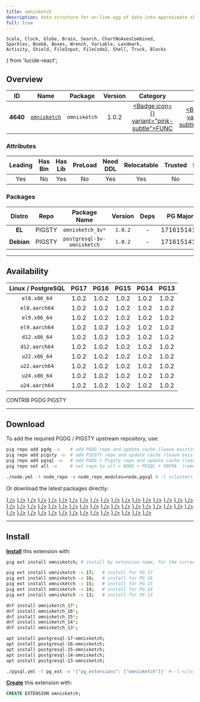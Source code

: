 ```yaml
---
title: omnisketch
description: data structure for on-line agg of data into approximate sketch
full: true
---
```


    Scale, Clock, Globe, Brain, Search, ChartNoAxesCombined,
    Sparkles, BookA, Boxes, Wrench, Variable, Landmark,
    Activity, Shield, FileInput, FileCode2, Shell, Truck, Blocks
} from 'lucide-react';

## Overview

| <TooltipIconButton tooltip="Extension unique identifier" side="top">ID</TooltipIconButton> | <TooltipIconButton tooltip="Extension name" side="top">Name</TooltipIconButton> | <TooltipIconButton tooltip="Package name for installation" side="top">Package</TooltipIconButton> | <TooltipIconButton tooltip="Latest available extension version" side="top">Version</TooltipIconButton> | <TooltipIconButton tooltip="Extension category" side="top">Category</TooltipIconButton> | <TooltipIconButton tooltip="Open source license" side="top">License</TooltipIconButton> | <TooltipIconButton tooltip="Programming language" side="top">Lang</TooltipIconButton> |
|:--------:|:--------:|:----------:|:--------------:|:---------------------------------------:|:------------------------------------------------------:|:----:|
| **4640** | [`omnisketch`](https://github.com/tvondra/omnisketch) | `omnisketch` | 1.0.2 | <a href="/ext/func" className="no-underline"><Badge icon={<Variable />} variant="pink-subtle">FUNC</Badge></a> | <a href="/ext/list/license#postgresql" className="no-underline"><Badge icon={<Scale />} variant="blue-subtle">PostgreSQL</Badge></a> | <a href="/ext/list/lang#c"><Badge icon={<FileCode2 />} variant="blue-subtle">C</Badge></a> |

### Attributes

| <TooltipIconButton tooltip="The Primary Leading extension in the Package" side="top">Leading</TooltipIconButton> | <TooltipIconButton tooltip="Contains binary utils" side="top">Has Bin</TooltipIconButton> | <TooltipIconButton tooltip="Contains .so shared library files" side="top">Has Lib</TooltipIconButton> | <TooltipIconButton tooltip="Requires preloading via shared_preload_libraries" side="top">PreLoad</TooltipIconButton> | <TooltipIconButton tooltip="Requires CREATE EXTENSION DDL command" side="top">Need DDL</TooltipIconButton> | <TooltipIconButton tooltip="Can be installed in any schema" side="top">Relocatable</TooltipIconButton> | <TooltipIconButton tooltip="Can be created by non-superuser" side="top">Trusted</TooltipIconButton> | <TooltipIconButton tooltip="Schemas used by this extension" side="top">Schemas</TooltipIconButton> |
|:-------:|:-------:|:-------:|:-------:|:--------:|:-----------:|:-------:|:-------:|
| Yes | No | Yes | No | Yes | Yes | No | - |

### Packages

| <TooltipIconButton tooltip="Linux distribution family, EL or Debian" side="top">Distro</TooltipIconButton> | <TooltipIconButton tooltip="Package repository" side="top">Repo</TooltipIconButton> | <TooltipIconButton tooltip="The RPM/DEB Package Name Pattern (replace $v with real pg major)" side="top">Package Name</TooltipIconButton> | <TooltipIconButton tooltip="Latest package version" side="top">Version</TooltipIconButton> | <TooltipIconButton tooltip="RPM/DEB Package dependencies" side="top">Deps</TooltipIconButton> | <TooltipIconButton tooltip="Available in these PostgreSQL Major Versions" side="top">PG Major</TooltipIconButton> |
|:----------:|:--------:|:------------------------:|:-----------:|:------------:|:------------------:|
|   **EL**   | <Badge variant="amber-subtle"><span className="font-bold">PIGSTY</span></Badge> | `omnisketch_$v*` | `1.0.2` | - | <Badge variant="green-subtle">17</Badge><Badge variant="green-subtle">16</Badge><Badge variant="green-subtle">15</Badge><Badge variant="green-subtle">14</Badge><Badge variant="green-subtle">13</Badge> |
| **Debian** | <Badge variant="amber-subtle"><span className="font-bold">PIGSTY</span></Badge> | `postgresql-$v-omnisketch` | `1.0.2` | - | <Badge variant="green-subtle">17</Badge><Badge variant="green-subtle">16</Badge><Badge variant="green-subtle">15</Badge><Badge variant="green-subtle">14</Badge><Badge variant="green-subtle">13</Badge> |



------

## Availability

| <TooltipIconButton tooltip="Linux Distro Arch / PostgreSQL Major Version" side="top">Linux / PostgreSQL </TooltipIconButton> | **PG17** | **PG16** | **PG15** | **PG14** | **PG13** |
|:-----:|:-----:|:-----:|:-----:|:-----:|:-----:|
| `el8.x86_64` | <Badge variant="amber-subtle">1.0.2</Badge> | <Badge variant="amber-subtle">1.0.2</Badge> | <Badge variant="amber-subtle">1.0.2</Badge> | <Badge variant="amber-subtle">1.0.2</Badge> | <Badge variant="amber-subtle">1.0.2</Badge> |
| `el8.aarch64` | <Badge variant="amber-subtle">1.0.2</Badge> | <Badge variant="amber-subtle">1.0.2</Badge> | <Badge variant="amber-subtle">1.0.2</Badge> | <Badge variant="amber-subtle">1.0.2</Badge> | <Badge variant="amber-subtle">1.0.2</Badge> |
| `el9.x86_64` | <Badge variant="amber-subtle">1.0.2</Badge> | <Badge variant="amber-subtle">1.0.2</Badge> | <Badge variant="amber-subtle">1.0.2</Badge> | <Badge variant="amber-subtle">1.0.2</Badge> | <Badge variant="amber-subtle">1.0.2</Badge> |
| `el9.aarch64` | <Badge variant="amber-subtle">1.0.2</Badge> | <Badge variant="amber-subtle">1.0.2</Badge> | <Badge variant="amber-subtle">1.0.2</Badge> | <Badge variant="amber-subtle">1.0.2</Badge> | <Badge variant="amber-subtle">1.0.2</Badge> |
| `d12.x86_64` | <Badge variant="amber-subtle">1.0.2</Badge> | <Badge variant="amber-subtle">1.0.2</Badge> | <Badge variant="amber-subtle">1.0.2</Badge> | <Badge variant="amber-subtle">1.0.2</Badge> | <Badge variant="amber-subtle">1.0.2</Badge> |
| `d12.aarch64` | <Badge variant="amber-subtle">1.0.2</Badge> | <Badge variant="amber-subtle">1.0.2</Badge> | <Badge variant="amber-subtle">1.0.2</Badge> | <Badge variant="amber-subtle">1.0.2</Badge> | <Badge variant="amber-subtle">1.0.2</Badge> |
| `u22.x86_64` | <Badge variant="amber-subtle">1.0.2</Badge> | <Badge variant="amber-subtle">1.0.2</Badge> | <Badge variant="amber-subtle">1.0.2</Badge> | <Badge variant="amber-subtle">1.0.2</Badge> | <Badge variant="amber-subtle">1.0.2</Badge> |
| `u22.aarch64` | <Badge variant="amber-subtle">1.0.2</Badge> | <Badge variant="amber-subtle">1.0.2</Badge> | <Badge variant="amber-subtle">1.0.2</Badge> | <Badge variant="amber-subtle">1.0.2</Badge> | <Badge variant="amber-subtle">1.0.2</Badge> |
| `u24.x86_64` | <Badge variant="amber-subtle">1.0.2</Badge> | <Badge variant="amber-subtle">1.0.2</Badge> | <Badge variant="amber-subtle">1.0.2</Badge> | <Badge variant="amber-subtle">1.0.2</Badge> | <Badge variant="amber-subtle">1.0.2</Badge> |
| `u24.aarch64` | <Badge variant="amber-subtle">1.0.2</Badge> | <Badge variant="amber-subtle">1.0.2</Badge> | <Badge variant="amber-subtle">1.0.2</Badge> | <Badge variant="amber-subtle">1.0.2</Badge> | <Badge variant="amber-subtle">1.0.2</Badge> |

<Badge variant="green-subtle"><span className="font-black">CONTRIB</span></Badge> <Badge variant="blue-subtle"><span className="font-black">PGDG</span></Badge> <Badge variant="amber-subtle"><span className="font-black">PIGSTY</span></Badge>

------

## Download

To add the required PGDG / PIGSTY upstream repository, use:

```bash tab="pig"
pig repo add pgdg -u    # add PGDG repo and update cache (leave existing repos)
pig repo add pigsty -u  # add PIGSTY repo and update cache (leave existing repos)
pig repo add pgsql -u   # add PGDG + Pigsty repo and update cache (leave existing repos)
pig repo set all -u     # set repo to all = NODE + PGSQL + INFRA  (remove existing repos)
```
```bash tab="pigsty"
./node.yml -t node_repo -e node_repo_modules=node,pgsql # -l <cluster>
```

Or download the latest packages directly:

<Files>
    <Folder name="el8.x86_64">
        <a href="https://repo.pigsty.io/yum/pgsql/el8.x86_64/omnisketch_17-1.0.2-1PIGSTY.el8.x86_64.rpm"><File name="omnisketch_17-1.0.2-1PIGSTY.el8.x86_64.rpm" icon={<Package className="text-emerald-500" />} /></a>
        <a href="https://repo.pigsty.io/yum/pgsql/el8.x86_64/omnisketch_16-1.0.2-1PIGSTY.el8.x86_64.rpm"><File name="omnisketch_16-1.0.2-1PIGSTY.el8.x86_64.rpm" icon={<Package className="text-emerald-500" />} /></a>
        <a href="https://repo.pigsty.io/yum/pgsql/el8.x86_64/omnisketch_15-1.0.2-1PIGSTY.el8.x86_64.rpm"><File name="omnisketch_15-1.0.2-1PIGSTY.el8.x86_64.rpm" icon={<Package className="text-emerald-500" />} /></a>
        <a href="https://repo.pigsty.io/yum/pgsql/el8.x86_64/omnisketch_14-1.0.2-1PIGSTY.el8.x86_64.rpm"><File name="omnisketch_14-1.0.2-1PIGSTY.el8.x86_64.rpm" icon={<Package className="text-emerald-500" />} /></a>
        <a href="https://repo.pigsty.io/yum/pgsql/el8.x86_64/omnisketch_13-1.0.2-1PIGSTY.el8.x86_64.rpm"><File name="omnisketch_13-1.0.2-1PIGSTY.el8.x86_64.rpm" icon={<Package className="text-emerald-500" />} /></a>
    </Folder>
    <Folder name="el8.aarch64">
        <a href="https://repo.pigsty.io/yum/pgsql/el8.aarch64/omnisketch_17-1.0.2-1PIGSTY.el8.aarch64.rpm"><File name="omnisketch_17-1.0.2-1PIGSTY.el8.aarch64.rpm" icon={<Package className="text-orange-500" />} /></a>
        <a href="https://repo.pigsty.io/yum/pgsql/el8.aarch64/omnisketch_16-1.0.2-1PIGSTY.el8.aarch64.rpm"><File name="omnisketch_16-1.0.2-1PIGSTY.el8.aarch64.rpm" icon={<Package className="text-orange-500" />} /></a>
        <a href="https://repo.pigsty.io/yum/pgsql/el8.aarch64/omnisketch_15-1.0.2-1PIGSTY.el8.aarch64.rpm"><File name="omnisketch_15-1.0.2-1PIGSTY.el8.aarch64.rpm" icon={<Package className="text-orange-500" />} /></a>
        <a href="https://repo.pigsty.io/yum/pgsql/el8.aarch64/omnisketch_14-1.0.2-1PIGSTY.el8.aarch64.rpm"><File name="omnisketch_14-1.0.2-1PIGSTY.el8.aarch64.rpm" icon={<Package className="text-orange-500" />} /></a>
        <a href="https://repo.pigsty.io/yum/pgsql/el8.aarch64/omnisketch_13-1.0.2-1PIGSTY.el8.aarch64.rpm"><File name="omnisketch_13-1.0.2-1PIGSTY.el8.aarch64.rpm" icon={<Package className="text-orange-500" />} /></a>
    </Folder>
    <Folder name="el9.x86_64">
        <a href="https://repo.pigsty.io/yum/pgsql/el9.x86_64/omnisketch_17-1.0.2-1PIGSTY.el9.x86_64.rpm"><File name="omnisketch_17-1.0.2-1PIGSTY.el9.x86_64.rpm" icon={<Package className="text-emerald-500" />} /></a>
        <a href="https://repo.pigsty.io/yum/pgsql/el9.x86_64/omnisketch_16-1.0.2-1PIGSTY.el9.x86_64.rpm"><File name="omnisketch_16-1.0.2-1PIGSTY.el9.x86_64.rpm" icon={<Package className="text-emerald-500" />} /></a>
        <a href="https://repo.pigsty.io/yum/pgsql/el9.x86_64/omnisketch_15-1.0.2-1PIGSTY.el9.x86_64.rpm"><File name="omnisketch_15-1.0.2-1PIGSTY.el9.x86_64.rpm" icon={<Package className="text-emerald-500" />} /></a>
        <a href="https://repo.pigsty.io/yum/pgsql/el9.x86_64/omnisketch_14-1.0.2-1PIGSTY.el9.x86_64.rpm"><File name="omnisketch_14-1.0.2-1PIGSTY.el9.x86_64.rpm" icon={<Package className="text-emerald-500" />} /></a>
        <a href="https://repo.pigsty.io/yum/pgsql/el9.x86_64/omnisketch_13-1.0.2-1PIGSTY.el9.x86_64.rpm"><File name="omnisketch_13-1.0.2-1PIGSTY.el9.x86_64.rpm" icon={<Package className="text-emerald-500" />} /></a>
    </Folder>
    <Folder name="el9.aarch64">
        <a href="https://repo.pigsty.io/yum/pgsql/el9.aarch64/omnisketch_17-1.0.2-1PIGSTY.el9.aarch64.rpm"><File name="omnisketch_17-1.0.2-1PIGSTY.el9.aarch64.rpm" icon={<Package className="text-orange-500" />} /></a>
        <a href="https://repo.pigsty.io/yum/pgsql/el9.aarch64/omnisketch_16-1.0.2-1PIGSTY.el9.aarch64.rpm"><File name="omnisketch_16-1.0.2-1PIGSTY.el9.aarch64.rpm" icon={<Package className="text-orange-500" />} /></a>
        <a href="https://repo.pigsty.io/yum/pgsql/el9.aarch64/omnisketch_15-1.0.2-1PIGSTY.el9.aarch64.rpm"><File name="omnisketch_15-1.0.2-1PIGSTY.el9.aarch64.rpm" icon={<Package className="text-orange-500" />} /></a>
        <a href="https://repo.pigsty.io/yum/pgsql/el9.aarch64/omnisketch_14-1.0.2-1PIGSTY.el9.aarch64.rpm"><File name="omnisketch_14-1.0.2-1PIGSTY.el9.aarch64.rpm" icon={<Package className="text-orange-500" />} /></a>
        <a href="https://repo.pigsty.io/yum/pgsql/el9.aarch64/omnisketch_13-1.0.2-1PIGSTY.el9.aarch64.rpm"><File name="omnisketch_13-1.0.2-1PIGSTY.el9.aarch64.rpm" icon={<Package className="text-orange-500" />} /></a>
    </Folder>
    <Folder name="d12.x86_64">
        <a href="https://repo.pigsty.io/apt/pgsql/bookworm/pool/main/o/omnisketch/postgresql-17-omnisketch_1.0.2-1PIGSTY~bookworm_amd64.deb"><File name="postgresql-17-omnisketch_1.0.2-1PIGSTY~bookworm_amd64.deb" icon={<Box className="text-emerald-500" />} /></a>
        <a href="https://repo.pigsty.io/apt/pgsql/bookworm/pool/main/o/omnisketch/postgresql-16-omnisketch_1.0.2-1PIGSTY~bookworm_amd64.deb"><File name="postgresql-16-omnisketch_1.0.2-1PIGSTY~bookworm_amd64.deb" icon={<Box className="text-emerald-500" />} /></a>
        <a href="https://repo.pigsty.io/apt/pgsql/bookworm/pool/main/o/omnisketch/postgresql-15-omnisketch_1.0.2-1PIGSTY~bookworm_amd64.deb"><File name="postgresql-15-omnisketch_1.0.2-1PIGSTY~bookworm_amd64.deb" icon={<Box className="text-emerald-500" />} /></a>
        <a href="https://repo.pigsty.io/apt/pgsql/bookworm/pool/main/o/omnisketch/postgresql-14-omnisketch_1.0.2-1PIGSTY~bookworm_amd64.deb"><File name="postgresql-14-omnisketch_1.0.2-1PIGSTY~bookworm_amd64.deb" icon={<Box className="text-emerald-500" />} /></a>
        <a href="https://repo.pigsty.io/apt/pgsql/bookworm/pool/main/o/omnisketch/postgresql-13-omnisketch_1.0.2-1PIGSTY~bookworm_amd64.deb"><File name="postgresql-13-omnisketch_1.0.2-1PIGSTY~bookworm_amd64.deb" icon={<Box className="text-emerald-500" />} /></a>
    </Folder>
    <Folder name="d12.aarch64">
        <a href="https://repo.pigsty.io/apt/pgsql/bookworm/pool/main/o/omnisketch/postgresql-17-omnisketch_1.0.2-1PIGSTY~bookworm_arm64.deb"><File name="postgresql-17-omnisketch_1.0.2-1PIGSTY~bookworm_arm64.deb" icon={<Box className="text-orange-500" />} /></a>
        <a href="https://repo.pigsty.io/apt/pgsql/bookworm/pool/main/o/omnisketch/postgresql-16-omnisketch_1.0.2-1PIGSTY~bookworm_arm64.deb"><File name="postgresql-16-omnisketch_1.0.2-1PIGSTY~bookworm_arm64.deb" icon={<Box className="text-orange-500" />} /></a>
        <a href="https://repo.pigsty.io/apt/pgsql/bookworm/pool/main/o/omnisketch/postgresql-15-omnisketch_1.0.2-1PIGSTY~bookworm_arm64.deb"><File name="postgresql-15-omnisketch_1.0.2-1PIGSTY~bookworm_arm64.deb" icon={<Box className="text-orange-500" />} /></a>
        <a href="https://repo.pigsty.io/apt/pgsql/bookworm/pool/main/o/omnisketch/postgresql-14-omnisketch_1.0.2-1PIGSTY~bookworm_arm64.deb"><File name="postgresql-14-omnisketch_1.0.2-1PIGSTY~bookworm_arm64.deb" icon={<Box className="text-orange-500" />} /></a>
        <a href="https://repo.pigsty.io/apt/pgsql/bookworm/pool/main/o/omnisketch/postgresql-13-omnisketch_1.0.2-1PIGSTY~bookworm_arm64.deb"><File name="postgresql-13-omnisketch_1.0.2-1PIGSTY~bookworm_arm64.deb" icon={<Box className="text-orange-500" />} /></a>
    </Folder>
    <Folder name="u22.x86_64">
        <a href="https://repo.pigsty.io/apt/pgsql/jammy/pool/main/o/omnisketch/postgresql-17-omnisketch_1.0.2-1PIGSTY~jammy_amd64.deb"><File name="postgresql-17-omnisketch_1.0.2-1PIGSTY~jammy_amd64.deb" icon={<Box className="text-emerald-500" />} /></a>
        <a href="https://repo.pigsty.io/apt/pgsql/jammy/pool/main/o/omnisketch/postgresql-16-omnisketch_1.0.2-1PIGSTY~jammy_amd64.deb"><File name="postgresql-16-omnisketch_1.0.2-1PIGSTY~jammy_amd64.deb" icon={<Box className="text-emerald-500" />} /></a>
        <a href="https://repo.pigsty.io/apt/pgsql/jammy/pool/main/o/omnisketch/postgresql-15-omnisketch_1.0.2-1PIGSTY~jammy_amd64.deb"><File name="postgresql-15-omnisketch_1.0.2-1PIGSTY~jammy_amd64.deb" icon={<Box className="text-emerald-500" />} /></a>
        <a href="https://repo.pigsty.io/apt/pgsql/jammy/pool/main/o/omnisketch/postgresql-14-omnisketch_1.0.2-1PIGSTY~jammy_amd64.deb"><File name="postgresql-14-omnisketch_1.0.2-1PIGSTY~jammy_amd64.deb" icon={<Box className="text-emerald-500" />} /></a>
        <a href="https://repo.pigsty.io/apt/pgsql/jammy/pool/main/o/omnisketch/postgresql-13-omnisketch_1.0.2-1PIGSTY~jammy_amd64.deb"><File name="postgresql-13-omnisketch_1.0.2-1PIGSTY~jammy_amd64.deb" icon={<Box className="text-emerald-500" />} /></a>
    </Folder>
    <Folder name="u22.aarch64">
        <a href="https://repo.pigsty.io/apt/pgsql/jammy/pool/main/o/omnisketch/postgresql-17-omnisketch_1.0.2-1PIGSTY~jammy_arm64.deb"><File name="postgresql-17-omnisketch_1.0.2-1PIGSTY~jammy_arm64.deb" icon={<Box className="text-orange-500" />} /></a>
        <a href="https://repo.pigsty.io/apt/pgsql/jammy/pool/main/o/omnisketch/postgresql-16-omnisketch_1.0.2-1PIGSTY~jammy_arm64.deb"><File name="postgresql-16-omnisketch_1.0.2-1PIGSTY~jammy_arm64.deb" icon={<Box className="text-orange-500" />} /></a>
        <a href="https://repo.pigsty.io/apt/pgsql/jammy/pool/main/o/omnisketch/postgresql-15-omnisketch_1.0.2-1PIGSTY~jammy_arm64.deb"><File name="postgresql-15-omnisketch_1.0.2-1PIGSTY~jammy_arm64.deb" icon={<Box className="text-orange-500" />} /></a>
        <a href="https://repo.pigsty.io/apt/pgsql/jammy/pool/main/o/omnisketch/postgresql-14-omnisketch_1.0.2-1PIGSTY~jammy_arm64.deb"><File name="postgresql-14-omnisketch_1.0.2-1PIGSTY~jammy_arm64.deb" icon={<Box className="text-orange-500" />} /></a>
        <a href="https://repo.pigsty.io/apt/pgsql/jammy/pool/main/o/omnisketch/postgresql-13-omnisketch_1.0.2-1PIGSTY~jammy_arm64.deb"><File name="postgresql-13-omnisketch_1.0.2-1PIGSTY~jammy_arm64.deb" icon={<Box className="text-orange-500" />} /></a>
    </Folder>
    <Folder name="u24.x86_64">
        <a href="https://repo.pigsty.io/apt/pgsql/noble/pool/main/o/omnisketch/postgresql-17-omnisketch_1.0.2-1PIGSTY~noble_amd64.deb"><File name="postgresql-17-omnisketch_1.0.2-1PIGSTY~noble_amd64.deb" icon={<Box className="text-emerald-500" />} /></a>
        <a href="https://repo.pigsty.io/apt/pgsql/noble/pool/main/o/omnisketch/postgresql-16-omnisketch_1.0.2-1PIGSTY~noble_amd64.deb"><File name="postgresql-16-omnisketch_1.0.2-1PIGSTY~noble_amd64.deb" icon={<Box className="text-emerald-500" />} /></a>
        <a href="https://repo.pigsty.io/apt/pgsql/noble/pool/main/o/omnisketch/postgresql-15-omnisketch_1.0.2-1PIGSTY~noble_amd64.deb"><File name="postgresql-15-omnisketch_1.0.2-1PIGSTY~noble_amd64.deb" icon={<Box className="text-emerald-500" />} /></a>
        <a href="https://repo.pigsty.io/apt/pgsql/noble/pool/main/o/omnisketch/postgresql-14-omnisketch_1.0.2-1PIGSTY~noble_amd64.deb"><File name="postgresql-14-omnisketch_1.0.2-1PIGSTY~noble_amd64.deb" icon={<Box className="text-emerald-500" />} /></a>
        <a href="https://repo.pigsty.io/apt/pgsql/noble/pool/main/o/omnisketch/postgresql-13-omnisketch_1.0.2-1PIGSTY~noble_amd64.deb"><File name="postgresql-13-omnisketch_1.0.2-1PIGSTY~noble_amd64.deb" icon={<Box className="text-emerald-500" />} /></a>
    </Folder>
    <Folder name="u24.aarch64">
        <a href="https://repo.pigsty.io/apt/pgsql/noble/pool/main/o/omnisketch/postgresql-17-omnisketch_1.0.2-1PIGSTY~noble_arm64.deb"><File name="postgresql-17-omnisketch_1.0.2-1PIGSTY~noble_arm64.deb" icon={<Box className="text-orange-500" />} /></a>
        <a href="https://repo.pigsty.io/apt/pgsql/noble/pool/main/o/omnisketch/postgresql-16-omnisketch_1.0.2-1PIGSTY~noble_arm64.deb"><File name="postgresql-16-omnisketch_1.0.2-1PIGSTY~noble_arm64.deb" icon={<Box className="text-orange-500" />} /></a>
        <a href="https://repo.pigsty.io/apt/pgsql/noble/pool/main/o/omnisketch/postgresql-15-omnisketch_1.0.2-1PIGSTY~noble_arm64.deb"><File name="postgresql-15-omnisketch_1.0.2-1PIGSTY~noble_arm64.deb" icon={<Box className="text-orange-500" />} /></a>
        <a href="https://repo.pigsty.io/apt/pgsql/noble/pool/main/o/omnisketch/postgresql-14-omnisketch_1.0.2-1PIGSTY~noble_arm64.deb"><File name="postgresql-14-omnisketch_1.0.2-1PIGSTY~noble_arm64.deb" icon={<Box className="text-orange-500" />} /></a>
        <a href="https://repo.pigsty.io/apt/pgsql/noble/pool/main/o/omnisketch/postgresql-13-omnisketch_1.0.2-1PIGSTY~noble_arm64.deb"><File name="postgresql-13-omnisketch_1.0.2-1PIGSTY~noble_arm64.deb" icon={<Box className="text-orange-500" />} /></a>
    </Folder>
</Files>

------

## Install

[**Install**](/docs/pgsql/ext/install) this extension with:

```bash tab="pig"
pig ext install omnisketch; # install by extension name, for the current active PG version

pig ext install omnisketch -v 17;   # install for PG 17
pig ext install omnisketch -v 16;   # install for PG 16
pig ext install omnisketch -v 15;   # install for PG 15
pig ext install omnisketch -v 14;   # install for PG 14
pig ext install omnisketch -v 13;   # install for PG 13
```
```bash tab="yum" 
dnf install omnisketch_17*;
dnf install omnisketch_16*;
dnf install omnisketch_15*;
dnf install omnisketch_14*;
dnf install omnisketch_13*;
```
```bash tab="apt" 
apt install postgresql-17-omnisketch;
apt install postgresql-16-omnisketch;
apt install postgresql-15-omnisketch;
apt install postgresql-14-omnisketch;
apt install postgresql-13-omnisketch;
```
```bash tab="ansible"
./pgsql.yml -t pg_ext -e '{"pg_extensions": ["omnisketch"]}' # -l <cls>
```

[**Create**](/docs/pgsql/ext/create) this extension with:

```sql
CREATE EXTENSION omnisketch;
```


